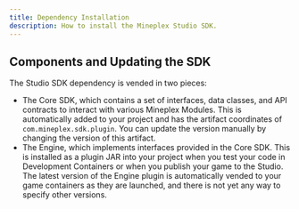 ```yaml
---
title: Dependency Installation
description: How to install the Mineplex Studio SDK.
---
```


## Components and Updating the SDK
The Studio SDK dependency is vended in two pieces:
- The Core SDK, which contains a set of interfaces, data classes, and API contracts to interact with various Mineplex Modules. This is automatically added to your project and has the artifact coordinates of `com.mineplex.sdk.plugin`. You can update the version manually by changing the version of this artifact.
- The Engine, which implements interfaces provided in the Core SDK. This is installed as a plugin JAR into your project when you test your code in Development Containers or when you publish your game to the Studio. The latest version of the Engine plugin is automatically vended to your game containers as they are launched, and there is not yet any way to specify other versions.
